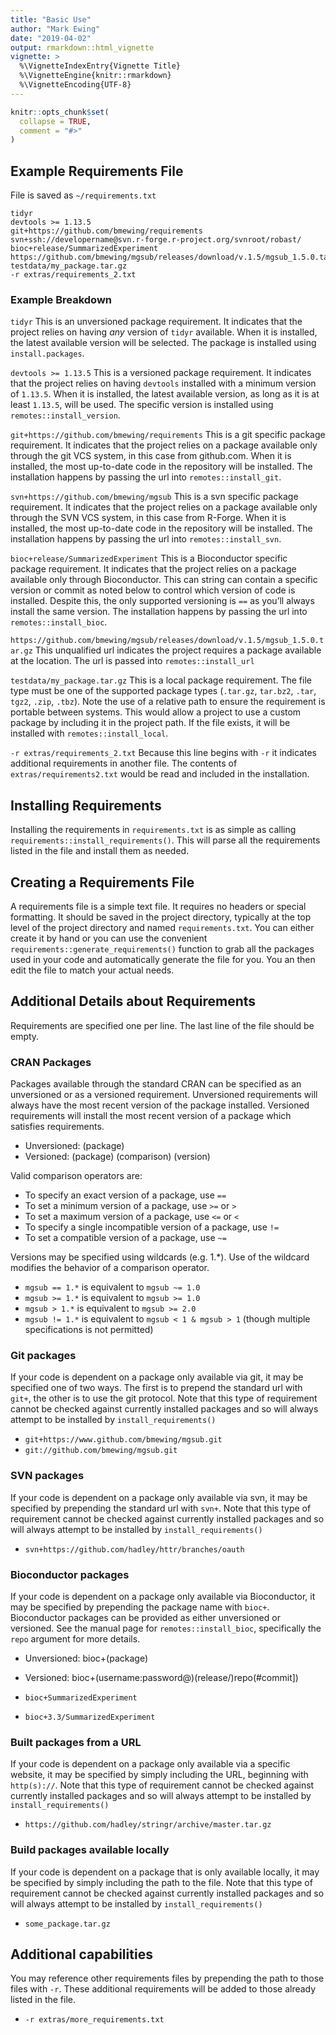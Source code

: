 ```yaml
---
title: "Basic Use"
author: "Mark Ewing"
date: "2019-04-02"
output: rmarkdown::html_vignette
vignette: >
  %\VignetteIndexEntry{Vignette Title}
  %\VignetteEngine{knitr::rmarkdown}
  %\VignetteEncoding{UTF-8}
---
```


```r
knitr::opts_chunk$set(
  collapse = TRUE,
  comment = "#>"
)
```

## Example Requirements File

File is saved as `~/requirements.txt`

```
tidyr
devtools >= 1.13.5
git+https://github.com/bmewing/requirements
svn+ssh://developername@svn.r-forge.r-project.org/svnroot/robast/
bioc+release/SummarizedExperiment
https://github.com/bmewing/mgsub/releases/download/v.1.5/mgsub_1.5.0.tar.gz
testdata/my_package.tar.gz
-r extras/requirements_2.txt
```

### Example Breakdown

`tidyr`
This is an unversioned package requirement. It indicates that the project relies on having *any* version of `tidyr` available. When it is installed, the latest available version will be selected. The package is installed using `install.packages`.

`devtools >= 1.13.5`
This is a versioned package requirement. It indicates that the project relies on having `devtools` installed with a minimum version of `1.13.5`. When it is installed, the latest available version, as long as it is at least `1.13.5`, will be used. The specific version is installed using `remotes::install_version`.

`git+https://github.com/bmewing/requirements`
This is a git specific package requirement. It indicates that the project relies on a package available only through the git VCS system, in this case from github.com. When it is installed, the most up-to-date code in the repository will be installed. The installation happens by passing the url into `remotes::install_git`.

`svn+https://github.com/bmewing/mgsub`
This is a svn specific package requirement. It indicates that the project relies on a package available only through the SVN VCS system, in this case from R-Forge. When it is installed, the most up-to-date code in the repository will be installed. The installation happens by passing the url into `remotes::install_svn`.

`bioc+release/SummarizedExperiment`
This is a Bioconductor specific package requirement. It indicates that the project relies on a package available only through Bioconductor. This can string can contain a specific version or commit as noted below to control which version of code is installed. Despite this, the only supported versioning is `==` as you'll always install the same version. The installation happens by passing the url into `remotes::install_bioc`.

`https://github.com/bmewing/mgsub/releases/download/v.1.5/mgsub_1.5.0.tar.gz`
This unqualified url indicates the project requires a package available at the location. The url is passed into `remotes::install_url`

`testdata/my_package.tar.gz`
This is a local package requirement. The file type must be one of the supported package types (`.tar.gz`, `tar.bz2`, `.tar`, `tgz2`, `.zip`, `.tbz`). Note the use of a relative path to ensure the requirement is portable between systems. This would allow a project to use a custom package by including it in the project path. If the file exists, it will be installed with `remotes::install_local`.

`-r extras/requirements_2.txt`
Because this line begins with `-r` it indicates additional requirements in another file. The contents of `extras/requirements2.txt` would be read and included in the installation.

## Installing Requirements

Installing the requirements in `requirements.txt` is as simple as calling `requirements::install_requirements()`. This will parse all the requirements listed in the file and install them as needed.

## Creating a Requirements File

A requirements file is a simple text file. It requires no headers or special formatting. It should be saved in the project directory, typically at the top level of the project directory and named `requirements.txt`. You can either create it by hand or you can use the convenient `requirements::generate_requirements()` function to grab all the packages used in your code and automatically generate the file for you. You an then edit the file to match your actual needs.

## Additional Details about Requirements

Requirements are specified one per line. The last line of the file should be empty.

### CRAN Packages

Packages available through the standard CRAN can be specified as an unversioned or as a versioned requirement. Unversioned requirements will always have the most recent version of the package installed. Versioned requirements will install the most recent version of a package which satisfies requirements.

* Unversioned: (package)
* Versioned: (package) (comparison) (version)

Valid comparison operators are:

* To specify an exact version of a package, use `==`
* To set a minimum version of a package, use `>=` or `>`
* To set a maximum version of a package, use `<=` or `<`
* To specify a single incompatible version of a package, use `!=`
* To set a compatible version of a package, use `~=`

Versions may be specified using wildcards (e.g. 1.*). Use of the wildcard modifies the behavior of a comparison operator.

* `mgsub == 1.*` is equivalent to `mgsub ~= 1.0`
* `mgsub >= 1.*` is equivalent to `mgsub >= 1.0`
* `mgsub > 1.*` is equivalent to `mgsub >= 2.0`
* `mgsub != 1.*` is equivalent to `mgsub < 1 & mgsub > 1` (though multiple specifications is not permitted)

### Git packages

If your code is dependent on a package only available via git, it may be specified one of two ways. The first is to prepend the standard url with `git+`, the other is to use the git protocol. Note that this type of requirement cannot be checked against currently installed packages and so will always attempt to be installed by `install_requirements()`

* `git+https://www.github.com/bmewing/mgsub.git`
* `git://github.com/bmewing/mgsub.git`

### SVN packages

If your code is dependent on a package only available via svn, it may be specified by prepending the standard url with `svn+`. Note that this type of requirement cannot be checked against currently installed packages and so will always attempt to be installed by `install_requirements()`

* `svn+https://github.com/hadley/httr/branches/oauth`

### Bioconductor packages

If your code is dependent on a package only available via Bioconductor, it may be specified by prepending the package name with `bioc+`. Bioconductor packages can be provided as either unversioned or versioned. See the manual page for `remotes::install_bioc`, specifically the `repo` argument for more details.

* Unversioned: bioc+(package)
* Versioned: bioc+(username:password@)(release/)repo(#commit])

* `bioc+SummarizedExperiment`
* `bioc+3.3/SummarizedExperiment`

### Built packages from a URL

If your code is dependent on a package only available via a specific website, it may be specified by simply including the URL, beginning with `http(s)://`. Note that this type of requirement cannot be checked against currently installed packages and so will always attempt to be installed by `install_requirements()`

* `https://github.com/hadley/stringr/archive/master.tar.gz`

### Build packages available locally

If your code is dependent on a package that is only available locally, it may be specified by simply including the path to the file. Note that this type of requirement cannot be checked against currently installed packages and so will always attempt to be installed by `install_requirements()`

* `some_package.tar.gz`

## Additional capabilities

You may reference other requirements files by prepending the path to those files with `-r`. These additional requirements will be added to those already listed in the file.

* `-r extras/more_requirements.txt`
